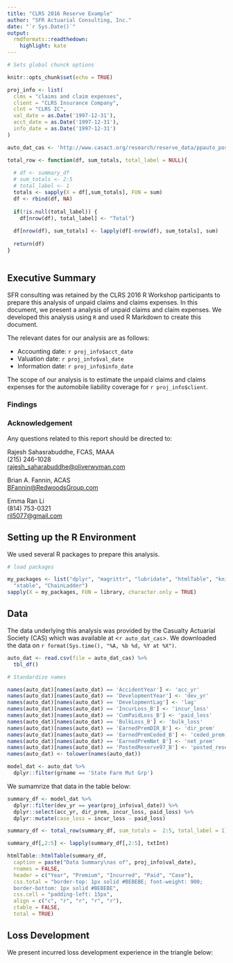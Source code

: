 ```yaml
---
title: "CLRS 2016 Reserve Example"
author: "SFR Actuarial Consulting, Inc."
date: "`r Sys.Date()`"
output:
  rmdformats::readthedown:
    highlight: kate
---
```


```r
# Sets global chunck options

knitr::opts_chunk$set(echo = TRUE)

proj_info <- list(
  clms = "claims and claim expenses",
  client = "CLRS Insurance Company",
  clnt = "CLRS IC", 
  val_date = as.Date('1997-12-31'),
  acct_date = as.Date('1997-12-31'),
  info_date = as.Date('1997-12-31')
)

auto_dat_cas <- 'http://www.casact.org/research/reserve_data/ppauto_pos.csv'

total_row <- function(df, sum_totals, total_label = NULL){
  
  # df <- summary_df
  # sum_totals <- 2:5
  # total_label <- 1
  totals <- sapply(X = df[,sum_totals], FUN = sum)
  df <- rbind(df, NA)
  
  if(!is.null(total_label)) {
    df[nrow(df), total_label] <- "Total"}
  
  df[nrow(df), sum_totals] <- lapply(df[-nrow(df), sum_totals], sum)
  
  return(df)
}



```

## Executive Summary

SFR consulting was retained by the CLRS 2016 R Workshop participants to prepare this analysis of unpaid claims and claims expenses. In this document, we present a analysis of unpaid claims and claim expenses. We developed this analysis using `R` and used R Markdown to create this document.

The relevant dates for our analysis are as follows:  

* Accounting date: `r proj_info$acct_date`  
* Valuation date: `r proj_info$val_date`  
* Information date: `r proj_info$info_date`   

The scope of our analysis is to estimate the unpaid claims and claims expenses for the automobile liability coverage for `r proj_info$client`.

### Findings

### Acknowledgement

Any questions related to this report should be directed to:

Rajesh Sahasrabuddhe, FCAS, MAAA  
(215) 246-1028  
<rajesh_saharabuddhe@oliverwyman.com>

Brian A. Fannin, ACAS  
<BFannin@RedwoodsGroup.com>  

Emma Ran Li  
(814) 753-0321  
<ril5077@gmail.com>


## Setting up the R Environment

We used several R packages to prepare this analysis. 
```r
# load packages

my_packages <- list("dplyr", "magrittr", "lubridate", "htmlTable", "knitr", 
  "xtable", "ChainLadder")
sapply(X = my_packages, FUN = library, character.only = TRUE)
```

## Data

The data underlying this analysis was provided by the Casualty Actuarial Society (CAS) which was available at <`r auto_dat_cas`>. We downloaded the data on `r format(Sys.time(), "%A, %b %d, %Y at %X")`.


```r

auto_dat <- read.csv(file = auto_dat_cas) %>% 
  tbl_df()

# Standardize names

names(auto_dat)[names(auto_dat) == 'AccidentYear'] <- 'acc_yr'
names(auto_dat)[names(auto_dat) == 'DevelopmentYear'] <- 'dev_yr'
names(auto_dat)[names(auto_dat) == 'DevelopmentLag'] <- 'lag'
names(auto_dat)[names(auto_dat) == 'IncurLoss_B'] <- 'incur_loss'
names(auto_dat)[names(auto_dat) == 'CumPaidLoss_B'] <- 'paid_loss'
names(auto_dat)[names(auto_dat) == 'BulkLoss_B'] <- 'bulk_loss'
names(auto_dat)[names(auto_dat) == 'EarnedPremDIR_B'] <- 'dir_prem'
names(auto_dat)[names(auto_dat) == 'EarnedPremCeded_B'] <- 'ceded_prem'
names(auto_dat)[names(auto_dat) == 'EarnedPremNet_B'] <- 'net_prem'
names(auto_dat)[names(auto_dat) == 'PostedReserve97_B'] <- 'posted_reserve'
names(auto_dat) <- tolower(names(auto_dat))

model_dat <- auto_dat %>% 
  dplyr::filter(grname == 'State Farm Mut Grp')


```



We sumamrize that data in the table below:

```r
summary_df <- model_dat %>% 
  dplyr::filter(dev_yr == year(proj_info$val_date)) %>% 
  dplyr::select(acc_yr, dir_prem, incur_loss, paid_loss) %>% 
  dplyr::mutate(case_loss = incur_loss - paid_loss)

summary_df <- total_row(summary_df, sum_totals =  2:5, total_label = 1)

summary_df[,2:5] <- lapply(summary_df[,2:5], txtInt)

htmlTable::htmlTable(summary_df, 
  caption = paste("Data Summary\nas of", proj_info$val_date),
  rnames = FALSE, 
  header = c("Year", "Premium", "Incurred", "Paid", "Case"),
  css.total = "border-top: 1px solid #BEBEBE; font-weight: 900; 
  border-bottom: 1px solid #BEBEBE",
  css.cell = "padding-left: 15px",
  align = c("c", "r", "r", "r", "r"), 
  ctable = FALSE,
  total = TRUE)


```


## Loss Development
We present incurred loss development experience in the triangle below:

```r

```

